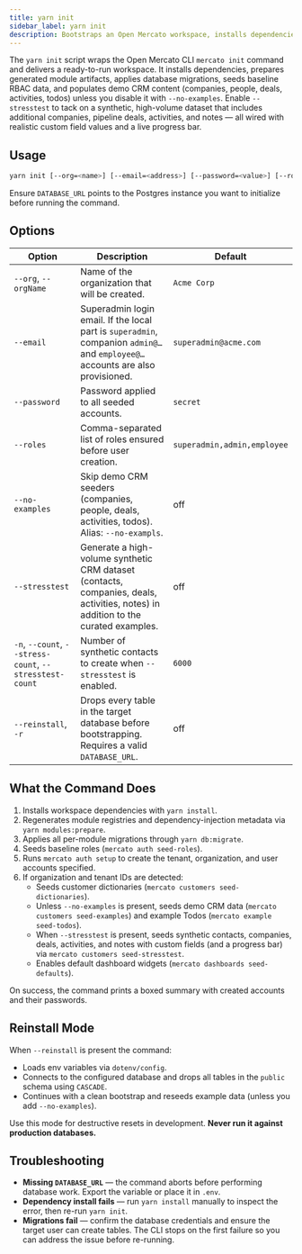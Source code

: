 ```yaml
---
title: yarn init
sidebar_label: yarn init
description: Bootstraps an Open Mercato workspace, installs dependencies, runs migrations, and seeds default data.
---
```


The `yarn init` script wraps the Open Mercato CLI `mercato init` command and delivers a ready-to-run workspace. It installs dependencies, prepares generated module artifacts, applies database migrations, seeds baseline RBAC data, and populates demo CRM content (companies, people, deals, activities, todos) unless you disable it with `--no-examples`. Enable `--stresstest` to tack on a synthetic, high-volume dataset that includes additional companies, pipeline deals, activities, and notes — all wired with realistic custom field values and a live progress bar.

## Usage

```bash
yarn init [--org=<name>] [--email=<address>] [--password=<value>] [--roles=<csv>] [--no-examples] [--stresstest] [-n <count>] [--count=<count>] [--reinstall|-r]
```

Ensure `DATABASE_URL` points to the Postgres instance you want to initialize before running the command.

## Options

| Option | Description | Default |
| --- | --- | --- |
| `--org`, `--orgName` | Name of the organization that will be created. | `Acme Corp` |
| `--email` | Superadmin login email. If the local part is `superadmin`, companion `admin@…` and `employee@…` accounts are also provisioned. | `superadmin@acme.com` |
| `--password` | Password applied to all seeded accounts. | `secret` |
| `--roles` | Comma-separated list of roles ensured before user creation. | `superadmin,admin,employee` |
| `--no-examples` | Skip demo CRM seeders (companies, people, deals, activities, todos). Alias: `--no-exampls`. | off |
| `--stresstest` | Generate a high-volume synthetic CRM dataset (contacts, companies, deals, activities, notes) in addition to the curated examples. | off |
| `-n`, `--count`, `--stress-count`, `--stresstest-count` | Number of synthetic contacts to create when `--stresstest` is enabled. | `6000` |
| `--reinstall`, `-r` | Drops every table in the target database before bootstrapping. Requires a valid `DATABASE_URL`. | off |

## What the Command Does

1. Installs workspace dependencies with `yarn install`.
2. Regenerates module registries and dependency-injection metadata via `yarn modules:prepare`.
3. Applies all per-module migrations through `yarn db:migrate`.
4. Seeds baseline roles (`mercato auth seed-roles`).
5. Runs `mercato auth setup` to create the tenant, organization, and user accounts specified.
6. If organization and tenant IDs are detected:
   - Seeds customer dictionaries (`mercato customers seed-dictionaries`).
   - Unless `--no-examples` is present, seeds demo CRM data (`mercato customers seed-examples`) and example Todos (`mercato example seed-todos`).
   - When `--stresstest` is present, seeds synthetic contacts, companies, deals, activities, and notes with custom fields (and a progress bar) via `mercato customers seed-stresstest`.
   - Enables default dashboard widgets (`mercato dashboards seed-defaults`).

On success, the command prints a boxed summary with created accounts and their passwords.

## Reinstall Mode

When `--reinstall` is present the command:

- Loads env variables via `dotenv/config`.
- Connects to the configured database and drops all tables in the `public` schema using `CASCADE`.
- Continues with a clean bootstrap and reseeds example data (unless you add `--no-examples`).

Use this mode for destructive resets in development. **Never run it against production databases.**

## Troubleshooting

- **Missing `DATABASE_URL`** — the command aborts before performing database work. Export the variable or place it in `.env`.
- **Dependency install fails** — run `yarn install` manually to inspect the error, then re-run `yarn init`.
- **Migrations fail** — confirm the database credentials and ensure the target user can create tables. The CLI stops on the first failure so you can address the issue before re-running.
